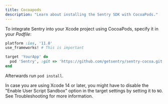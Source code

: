 ```yaml
---
title: Cocoapods
description: "Learn about installing the Sentry SDK with CocoaPods."
---
```


To integrate Sentry into your Xcode project using CocoaPods, specify it in your _Podfile_:

```ruby
platform :ios, '11.0'
use_frameworks! # This is important

target 'YourApp' do
  pod 'Sentry', :git => 'https://github.com/getsentry/sentry-cocoa.git', :tag => '{{@inject packages.version('sentry.cocoa') }}'
end
```

Afterwards run `pod install`.

In case you are using Xcode 14 or later, you might have to disable the "Enable User Script Sandbox" option in the target settings by setting it to `NO`. See <PlatformLink to="/troubleshooting#sandbox-error-using-cocoapods">Troubleshooting</PlatformLink> for more information.
